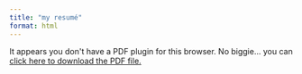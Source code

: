 ```yaml
---
title: "my resumé"
format: html
---
```





```{=html}
<object data="resumeforsite.pdf" type="application/pdf" width="100%" height="100%" style="min-height:100vh;">
    <p>It appears you don't have a PDF plugin for this browser.
    No biggie... you can <a href="resumeforsite.pdf">click here to
    download the PDF file.</a></p>
</object>
```
